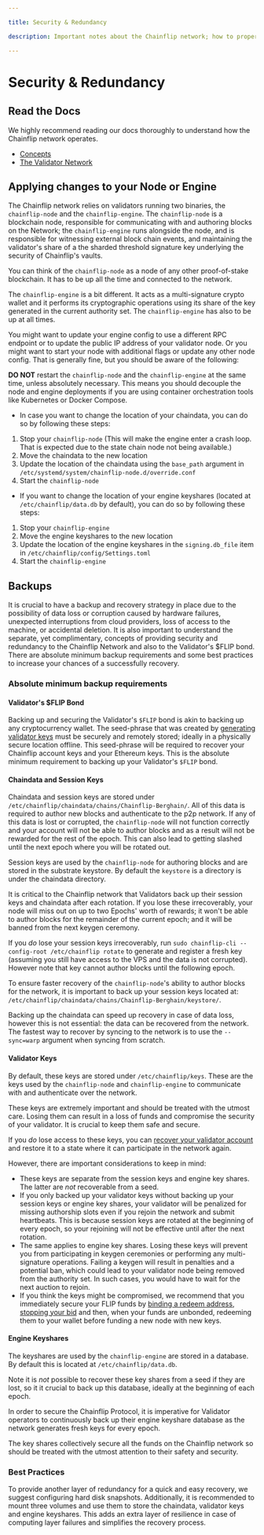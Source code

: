 ```yaml
---

title: Security & Redundancy

description: Important notes about the Chainflip network; how to properly secure the Chainflip Protocol and Validators.

---
```



# Security & Redundancy

## Read the Docs

We highly recommend reading our docs thoroughly to understand how the Chainflip network operates.

- [Concepts](../../concepts/welcome)
- [The Validator Network](../../concepts/validator-network/the-state-chain)

## Applying changes to your Node or Engine

The Chainflip network relies on validators running two binaries, the `chainflip-node` and the `chainflip-engine`. The `chainflip-node` is a blockchain node, responsible for communicating with and authoring blocks on the Network; the `chainflip-engine` runs alongside the node, and is responsible for witnessing external block chain events, and maintaining the validator's share of a the sharded threshold signature key underlying the security of Chainflip's vaults.

You can think of the `chainflip-node` as a node of any other proof-of-stake blockchain. It has to be up all the time and connected to the network.

The `chainflip-engine` is a bit different. It acts as a multi-signature crypto wallet and it performs its cryptographic operations using its share of the key generated in the current authority set. The `chainflip-engine` has also to be up at all times.

You might want to update your engine config to use a different RPC endpoint or to update the public IP address of your validator node. Or you might want to start your node with additional flags or update any other node config. That is generally fine, but you should be aware of the following:


<Callout type="warning">

**DO NOT** restart the `chainflip-node` and the `chainflip-engine` at the same time, unless absolutely necessary. This means you should decouple the node and engine deployments if you are using container orchestration tools like Kubernetes or Docker Compose.

</Callout>

- In case you want to change the location of your chaindata, you can do so by following these steps:

1. Stop your `chainflip-node` (This will make the engine enter a crash loop. That is expected due to the state chain node not being available.)
2. Move the chaindata to the new location
3. Update the location of the chaindata using the `base_path` argument in `/etc/systemd/system/chainflip-node.d/override.conf`
4. Start the `chainflip-node`

- If you want to change the location of your engine keyshares (located at `/etc/chainflip/data.db` by default), you can do so by following these steps:

1. Stop your `chainflip-engine`
2. Move the engine keyshares to the new location
3. Update the location of the engine keyshares in the `signing.db_file` item in `/etc/chainflip/config/Settings.toml`
4. Start the `chainflip-engine`

## Backups

It is crucial to have a backup and recovery strategy in place due to the possibility of data loss or corruption caused by hardware failures, unexpected interruptions from cloud providers, loss of access to the machine, or accidental deletion. It is also important to understand the separate, yet complimentary, concepts of providing security and redundancy to the Chainflip Network and also to the Validator's $FLIP bond. There are absolute minimum backup requirements and some best practices to increase your chances of a successfully recovery.

### Absolute minimum backup requirements

#### Validator's $FLIP Bond

Backing up and securing the Validator's `$FLIP` bond is akin to backing up any cryptocurrency wallet. The seed-phrase that was created by [generating validator keys](/mainnet/validator-setup/keys#validator-keys) must be securely and remotely stored; ideally in a physically secure location offline. This seed-phrase will be required to recover your Chainflip account keys and your Ethereum keys. This is the absolute minimum requirement to backing up your Validator's `$FLIP` bond.

#### Chaindata and Session Keys

Chaindata and session keys are stored under `/etc/chainflip/chaindata/chains/Chainflip-Berghain/`. All of this data is required to author new blocks and authenticate to the p2p network. If any of this data is lost or corrupted, the `chainflip-node` will not function correctly and your account will not be able to author blocks and as a result will not be rewarded for the rest of the epoch. This can also lead to getting slashed until the next epoch where you will be rotated out.

Session keys are used by the `chainflip-node` for authoring blocks and are stored in the substrate keystore. By default the `keystore` is a directory is under the chaindata directory.

<Callout type="warning">

It is critical to the Chainflip network that Validators back up their session keys and chaindata after each rotation. If you lose these irrecoverably, your node will miss out on up to two Epochs' worth of rewards; it won't be able to author blocks for the remainder of the current epoch; and it will be banned from the next keygen ceremony.

If you *do* lose your session keys irrecoverably, run `sudo chainflip-cli --config-root /etc/chainflip rotate` to generate and register a fresh key (assuming you still have access to the VPS and the data is not corrupted). However note that key cannot author blocks until the following epoch.

</Callout>

To ensure faster recovery of the `chainflip-node`'s ability to author blocks for the network, it is important to back up your session keys located at: `/etc/chainflip/chaindata/chains/Chainflip-Berghain/keystore/`.

Backing up the chaindata can speed up recovery in case of data loss, however this is not essential: the data can be recovered from the network. The fastest way to recover by syncing to the network is to use the `--sync=warp` argument when syncing from scratch.

#### Validator Keys

By default, these keys are stored under `/etc/chainflip/keys`. These are the keys used by the `chainflip-node` and `chainflip-engine` to communicate with and authenticate over the network.

These keys are extremely important and should be treated with the utmost care. Losing them can result in a loss of funds and compromise the security of your validator. It is crucial to keep them safe and secure.

If you *do* lose access to these keys, you can [recover your validator account](/mainnet/validator-setup/keys#recovering-your-keys) and restore it to a state where it can participate in the network again.

However, there are important considerations to keep in mind:

- These keys are separate from the session keys and engine key shares. The latter are *not* recoverable from a seed.
- If you only backed up your validator keys without backing up your session keys or engine key shares, your validator will be penalized for missing authorship slots even if you rejoin the network and submit heartbeats. This is because session keys are rotated at the beginning of every epoch, so your rejoining will not be effective until after the next rotation.
- The same applies to engine key shares. Losing these keys will prevent you from participating in keygen ceremonies or performing any multi-signature operations. Failing a keygen will result in penalties and a potential ban, which could lead to your validator node being removed from the authority set. In such cases, you would have to wait for the next auction to rejoin.
- If you think the keys might be compromised, we recommend that you immediately secure your FLIP funds by [binding a redeem address](/testnet/funding/advanced-account-management#redemption-execution-address-binding), [stopping your bid](/mainnet/validator-setup/funding-and-bidding) and then, when your funds are unbonded, redeeming them to your wallet before funding a new node with new keys.

#### Engine Keyshares

The keyshares are used by the `chainflip-engine` are stored in a database. By default this is located at `/etc/chainflip/data.db`.

Note it is *not* possible to recover these key shares from a seed if they are lost, so it it crucial to back up this database, ideally at the beginning of each epoch.

<Callout type="warning">

In order to secure the Chainflip Protocol, it is imperative for Validator operators to continuously back up their engine keyshare database as the network generates fresh keys for every epoch.

The key shares collectively secure all the funds on the Chainflip network so should be treated with the utmost attention to their safety and security.

</Callout>

### Best Practices

To provide another layer of redundancy for a quick and easy recovery, we suggest configuring hard disk snapshots. Additionally, it is recommended to mount three volumes and use them to store the chaindata, validator keys and engine keyshares. This adds an extra layer of resilience in case of computing layer failures and simplifies the recovery process.
